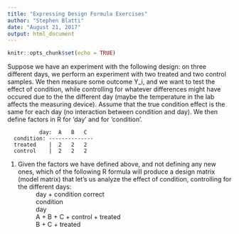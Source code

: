---
title: "Expressing Design Formula Exercises"
author: "Stephen Blatti"
date: "August 21, 2017"
output: html_document
---

```{r setup, include=FALSE}
knitr::opts_chunk$set(echo = TRUE)
```

Suppose we have an experiment with the following design: on three different days, we perform an experiment with two treated and two control samples. We then measure some outcome Y_i, and we want to test the effect of condition, while controlling for whatever differences might have occured due to the the different day (maybe the temperature in the lab affects the measuring device). Assume that the true condition effect is the same for each day (no interaction between condition and day). We then define factors in R for 'day' and for 'condition'.

              day:  A   B   C
      condition: --------------
      treated    |  2   2   2
      control    |  2   2   2

1. Given the factors we have defined above, and not defining any new ones, which of the following R formula will produce a design matrix (model matrix) that let's us analyze the effect of condition, controlling for the different days:
~ day + condition correct
~ condition
~ day
~ A + B + C + control + treated
~ B + C + treated
